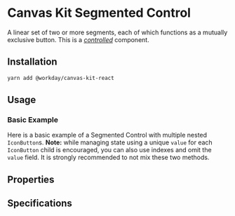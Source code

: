 


<Meta title="Components/Buttons/Segmented Control/React" component={SegmentedControl} />

# Canvas Kit Segmented Control

A linear set of two or more segments, each of which functions as a mutually exclusive button. This
is a [_controlled_](https://reactjs.org/docs/forms.html#controlled-components) component.

## Installation

```sh
yarn add @workday/canvas-kit-react
```

## Usage

### Basic Example

Here is a basic example of a Segmented Control with multiple nested `IconButton`s. **Note:** while
managing state using a unique `value` for each `IconButton` child is encouraged, you can also use
indexes and omit the `value` field. It is strongly recommended to not mix these two methods.

<ExampleCodeBlock code={Default} />

## Properties

<ArgsTable of={SegmentedControl} />

## Specifications

<Specifications file="SegmentedControl.spec.ts" name="SegmentedControl" />
